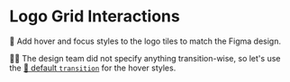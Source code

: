 # Logo Grid Interactions

🐨 Add hover and focus styles to the logo tiles to match the Figma design.

👨‍💼 The design team did not specify anything transition-wise, so let's use the [📜 default `transition`](https://tailwindcss.com/docs/transition-property) for the hover styles.
